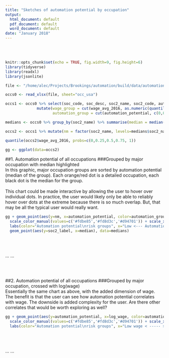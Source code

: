 ```yaml
---
title: "Sketches of automation potential by occupation"
output:
  html_document: default
  pdf_document: default
  word_document: default
date: "January 2018"
---
```


<br />
<br />

```r
knitr::opts_chunk$set(echo = TRUE, fig.width=9, fig.height=6)
library(tidyverse)
library(readxl)
library(jsonlite)

file <- "/home/alec/Projects/Brookings/automation/build/data/automation_workbook4.xlsx"

occs0 <- read_xlsx(file, sheet="occ_usa")

occs1 <- occs0 %>% select(soc_code, soc_desc, soc2_name, soc2_code, automation_potential, emp_chg_1626, emp_2016, wage_avg_2016, log_wage) %>%
              mutate(wage_group = cut(wage_avg_2016, as.numeric(quantile(wage_avg_2016, probs=c(0,0.25,0.5,0.75, 1))), include.lowest=TRUE, ordered_result=TRUE),
                     automation_group = cut(automation_potential, c(0,0.3, 0.7,1), labels=c("Low (0-30%)", "Medium (30-70%)", "High (70-100%)"), include.lowest=TRUE, ordered_result=TRUE))

medians <- occs0 %>% group_by(soc2_name) %>% summarise(median = median(automation_potential)) %>% arrange(desc(median)) %>% mutate(soc2_label=sub(" Occupations", "", soc2_name))

occs2 <- occs1 %>% mutate(nm = factor(soc2_name, levels=medians$soc2_name, labels=medians$soc2_label))

quantile(occs2$wage_avg_2016, probs=c(0,0.25,0.5,0.75, 1))

gg <- ggplot(data=occs2)
```

##1. Automation potential of all occupations
###Grouped by major occupation with median highlighted
<br/>
In this graphic, major occupation groups are sorted by automation potential (median of the group). Each orange/red dot is a detailed occupation, each black dot is the median for the group.
<br /><br />
This chart could be made interactive by allowing the user to hover over individual dots. In practice, the user would likely only be able to reliably hover over dots at the extreme because there is so much overlap. But, that may be all the typical user would really want.

```r
gg + geom_point(aes(y=nm, x=automation_potential, color=automation_group)) + theme_bw() + theme(legend.position = c("right")) + 
  scale_color_manual(values=c('#fdbe85','#fd8d3c','#d94701')) + scale_x_continuous(breaks=c(0,0.3,0.7,1)) + 
  labs(color="Automation potential\nrisk groups", x="Low <--- Automation potential ---> High", y="Occupation group") +
  geom_point(aes(y=soc2_label, x=median), data=medians)
```
<br /><br />

...
...

<br /><br />

##2. Automation potential of all occupations
###Grouped by major occupation, crossed with log(wage) 
<br />
Essentially the same chart as above, with the added dimension of wage. The benefit is that the user can see how automation potential correlates with wage. The downside is added complexity for the user. Are there other correlates that would be worth exploring as well?

```r
gg + geom_point(aes(y=automation_potential, x=log_wage, color=automation_group)) + facet_wrap("nm", ncol=5, strip.position = "bottom") + theme_bw() + theme(strip.text.x=element_text(hjust=0)) +
  scale_color_manual(values=c('#fdbe85','#fd8d3c','#d94701')) + scale_x_continuous(position="top") + scale_y_continuous(breaks=c(0,0.3,0.7,1), position="top") + 
  labs(color="Automation potential\nrisk groups", x="Low wage < ----- > High wage\nLog(wage)\n", y="<--- Automation potential --->\n")
```
<br /><br />

...
...

<br /><br />











